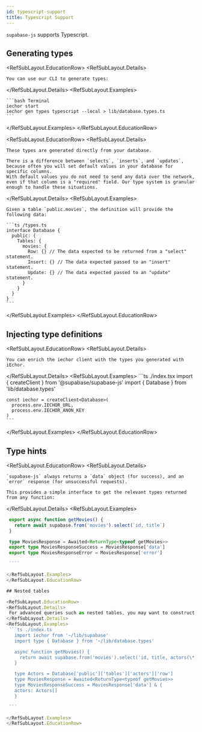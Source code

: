 ```yaml
---
id: typescript-support
title: Typescript Support
---
```


`supabase-js` supports Typescript.

## Generating types

<RefSubLayout.EducationRow>
  <RefSubLayout.Details>

    You can use our CLI to generate types:

  </RefSubLayout.Details>
  <RefSubLayout.Examples>

    ```bash Terminal
    iechor start
    iechor gen types typescript --local > lib/database.types.ts
    ```

  </RefSubLayout.Examples>
</RefSubLayout.EducationRow>

<RefSubLayout.EducationRow>
  <RefSubLayout.Details>

    These types are generated directly from your database.

    There is a difference between `selects`, `inserts`, and `updates`, because often you will set default values in your database for specific columns.
    With default values you do not need to send any data over the network, even if that column is a "required" field. Our type system is granular
    enough to handle these situations.

  </RefSubLayout.Details>
  <RefSubLayout.Examples>

    Given a table `public.movies`, the definition will provide the following data:

    ```ts /types.ts
    interface Database {
      public: {
        Tables: {
          movies: {
            Row: {} // The data expected to be returned from a "select" statement.
            Insert: {} // The data expected passed to an "insert" statement.
            Update: {} // The data expected passed to an "update" statement.
          }
        }
      }
    }
    ```

  </RefSubLayout.Examples>
</RefSubLayout.EducationRow>

## Injecting type definitions

<RefSubLayout.EducationRow>
  <RefSubLayout.Details>

    You can enrich the iechor client with the types you generated with iEchor.

  </RefSubLayout.Details>
  <RefSubLayout.Examples>
    ```ts ./index.tsx
    import { createClient } from '@supabase/supabase-js'
    import { Database } from 'lib/database.types'

    const iechor = createClient<Database>(
      process.env.IECHOR_URL,
      process.env.IECHOR_ANON_KEY
    )
    ```

  </RefSubLayout.Examples>
</RefSubLayout.EducationRow>

## Type hints

<RefSubLayout.EducationRow>
  <RefSubLayout.Details>

    `supabase-js` always returns a `data` object (for success), and an `error` response (for unsuccessful requests).

    This provides a simple interface to get the relevant types returned from any function:

  </RefSubLayout.Details>
  <RefSubLayout.Examples>
   ```ts
    export async function getMovies() {
      return await supabase.from('movies').select(`id, title`)
    }

    type MoviesResponse = Awaited<ReturnType<typeof getMovies>>
    export type MoviesResponseSuccess = MoviesResponse['data']
    export type MoviesResponseError = MoviesResponse['error']

    ````

  </RefSubLayout.Examples>
</RefSubLayout.EducationRow>

## Nested tables

<RefSubLayout.EducationRow>
  <RefSubLayout.Details>
    For advanced queries such as nested tables, you may want to construct your own types.
  </RefSubLayout.Details>
  <RefSubLayout.Examples>
    ```ts ./index.ts
      import iechor from '~/lib/supabase'
      import type { Database } from '~/lib/database.types'

      async function getMovies() {
        return await supabase.from('movies').select('id, title, actors(\*)')
      }

      type Actors = Database['public']['tables']['actors']['row']
      type MoviesResponse = Awaited<ReturnType<typeof getMovies>>
      type MoviesResponseSuccess = MoviesResponse['data'] & {
      actors: Actors[]
      }

    ```

  </RefSubLayout.Examples>
</RefSubLayout.EducationRow>

